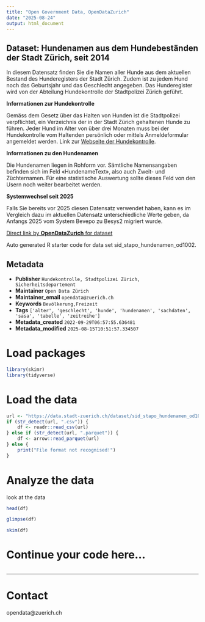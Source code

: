 ```yaml
---
title: "Open Government Data, OpenDataZurich"
date: "2025-08-24"
output: html_document
---
```


## Dataset: Hundenamen aus dem Hundebeständen der Stadt Zürich, seit 2014

In diesem Datensatz finden Sie die Namen aller Hunde aus dem aktuellen Bestand des Hunderegisters der Stadt Zürich. Zudem ist zu jedem Hund noch das Geburtsjahr und das Geschlecht angegeben. Das Hunderegister wird von der Abteilung Hundekontrolle der Stadtpolizei Zürich geführt.

**Informationen zur Hundekontrolle**

Gemäss dem Gesetz über das Halten von Hunden ist die Stadtpolizei verpflichtet, ein Verzeichnis der in der Stadt Zürich gehaltenen Hunde zu führen. Jeder Hund im Alter von über drei Monaten muss bei der Hundekontrolle vom Haltenden persönlich oder mittels Anmeldeformular angemeldet werden.
Link zur [Webseite der Hundekontrolle](https://www.stadt-zuerich.ch/de/stadtleben/veranstaltungen-und-bewilligungen/hundekontrolle.html).



[]()

**Informationen zu den Hundenamen**

Die Hundenamen liegen in Rohform vor. Sämtliche Namensangaben befinden sich im Feld «HundenameText», also auch Zweit- und Züchternamen. Für eine statistische Auswertung sollte dieses Feld von den Usern noch weiter bearbeitet werden.




[]()

**Systemwechsel seit 2025**

Falls Sie bereits vor 2025 diesen Datensatz verwendet haben, kann es im Vergleich dazu im aktuellen Datensatz unterschiedliche Werte geben, da Anfangs 2025 vom System Bevepo zu Besys2 migriert wurde.

[]()



[Direct link by **OpenDataZurich** for dataset](https://data.stadt-zuerich.ch/dataset/sid_stapo_hundenamen_od1002)

Auto generated R starter code for data set sid_stapo_hundenamen_od1002.

## Metadata

- **Publisher** `Hundekontrolle, Stadtpolizei Zürich, Sicherheitsdepartement`
- **Maintainer** `Open Data Zürich`
- **Maintainer_email** `opendata@zuerich.ch`
- **Keywords** `Bevölk­erung,Freizeit`
- **Tags** `['alter', 'geschlecht', 'hunde', 'hundenamen', 'sachdaten', 'sasa', 'tabelle', 'zeitreihe']`
- **Metadata_created** `2022-09-29T06:57:55.636481`
- **Metadata_modified** `2025-08-15T10:51:57.334507`


# Load packages

```r
library(skimr)
library(tidyverse)
```

# Load the data

```r
url <- "https://data.stadt-zuerich.ch/dataset/sid_stapo_hundenamen_od1002/download/KUL100OD1002.csv"
if (str_detect(url, ".csv")) {
    df <- readr::read_csv(url)
} else if (str_detect(url, ".parquet")) {
    df <- arrow::read_parquet(url)
} else {
    print("File format not recognised!")
}
```

# Analyze the data

look at the data
```r
head(df)
```

```r
glimpse(df)
```

```r
skim(df)
```

# Continue your code here...

```r

```

------------------------------------------------------------------------

# Contact

opendata@zuerich.ch
